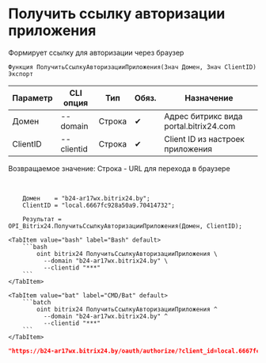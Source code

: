 ﻿---
sidebar_position: 1
---


# Получить ссылку авторизации приложения
 Формирует ссылку для авторизации через браузер



`Функция ПолучитьСсылкуАвторизацииПриложения(Знач Домен, Знач ClientID) Экспорт`

  | Параметр | CLI опция | Тип | Обяз. | Назначение |
  |-|-|-|-|-|
  | Домен | --domain | Строка | &#x2714; | Адрес битрикс вида portal.bitrix24.com |
  | ClientID | --clientid | Строка | &#x2714; | Client ID из настроек приложения |

  
  Возвращаемое значение:   Строка - URL для перехода в браузере

<br/>




```bsl title="Пример использования для 1С:Предприятие/OneScript"
    Домен    = "b24-ar17wx.bitrix24.by";
    ClientID = "local.6667fc928a50a9.70414732";

    Результат = OPI_Bitrix24.ПолучитьСсылкуАвторизацииПриложения(Домен, ClientID);
```
    

 <Tabs>
  
    <TabItem value="bash" label="Bash" default>
        ```bash
            oint bitrix24 ПолучитьСсылкуАвторизацииПриложения \
              --domain "b24-ar17wx.bitrix24.by" \
              --clientid "***"
        ```
    </TabItem>
  
    <TabItem value="bat" label="CMD/Bat" default>
        ```batch
            oint bitrix24 ПолучитьСсылкуАвторизацииПриложения ^
              --domain "b24-ar17wx.bitrix24.by" ^
              --clientid "***"
        ```
    </TabItem>
</Tabs>


```json title="Результат"
"https://b24-ar17wx.bitrix24.by/oauth/authorize/?client_id=local.6667fc928a50a9.70414732"
```
